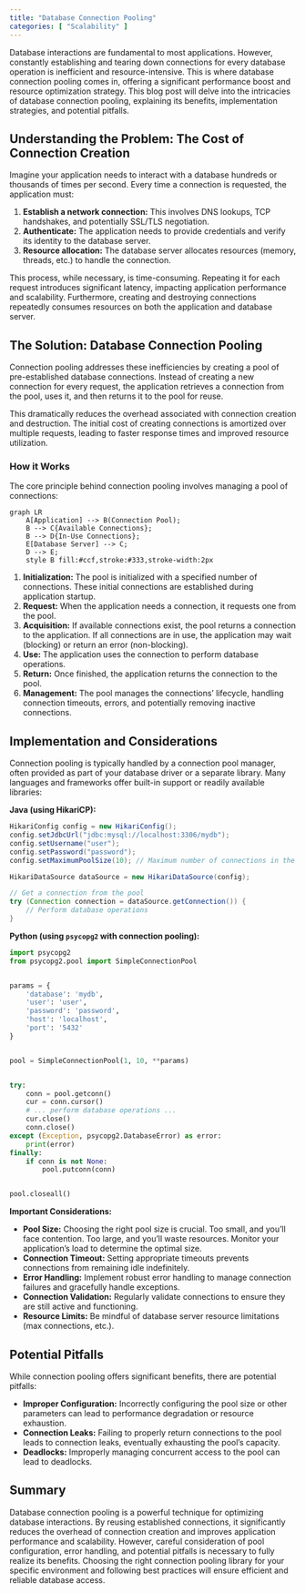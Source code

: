 ```yaml
---
title: "Database Connection Pooling"
categories: [ "Scalability" ]
---
```



Database interactions are fundamental to most applications.  However, constantly establishing and tearing down connections for every database operation is inefficient and resource-intensive. This is where database connection pooling comes in, offering a significant performance boost and resource optimization strategy. This blog post will delve into the intricacies of database connection pooling, explaining its benefits, implementation strategies, and potential pitfalls.

## Understanding the Problem: The Cost of Connection Creation

Imagine your application needs to interact with a database hundreds or thousands of times per second.  Every time a connection is requested, the application must:

1. **Establish a network connection:** This involves DNS lookups, TCP handshakes, and potentially SSL/TLS negotiation.
2. **Authenticate:**  The application needs to provide credentials and verify its identity to the database server.
3. **Resource allocation:** The database server allocates resources (memory, threads, etc.) to handle the connection.

This process, while necessary, is time-consuming.  Repeating it for each request introduces significant latency, impacting application performance and scalability.  Furthermore,  creating and destroying connections repeatedly consumes resources on both the application and database server.

## The Solution: Database Connection Pooling

Connection pooling addresses these inefficiencies by creating a pool of pre-established database connections.  Instead of creating a new connection for every request, the application retrieves a connection from the pool, uses it, and then returns it to the pool for reuse.

This dramatically reduces the overhead associated with connection creation and destruction.  The initial cost of creating connections is amortized over multiple requests, leading to faster response times and improved resource utilization.

### How it Works

The core principle behind connection pooling involves managing a pool of connections:

```mermaid
graph LR
    A[Application] --> B(Connection Pool);
    B --> C{Available Connections};
    B --> D{In-Use Connections};
    E[Database Server] --> C;
    D --> E;
    style B fill:#ccf,stroke:#333,stroke-width:2px
```

1. **Initialization:** The pool is initialized with a specified number of connections. These initial connections are established during application startup.
2. **Request:** When the application needs a connection, it requests one from the pool.
3. **Acquisition:** If available connections exist, the pool returns a connection to the application.  If all connections are in use, the application may wait (blocking) or return an error (non-blocking).
4. **Use:** The application uses the connection to perform database operations.
5. **Return:** Once finished, the application returns the connection to the pool.
6. **Management:** The pool manages the connections' lifecycle, handling connection timeouts, errors, and potentially removing inactive connections.


## Implementation and Considerations

Connection pooling is typically handled by a connection pool manager, often provided as part of your database driver or a separate library.  Many languages and frameworks offer built-in support or readily available libraries:


**Java (using HikariCP):**

```java
HikariConfig config = new HikariConfig();
config.setJdbcUrl("jdbc:mysql://localhost:3306/mydb");
config.setUsername("user");
config.setPassword("password");
config.setMaximumPoolSize(10); // Maximum number of connections in the pool

HikariDataSource dataSource = new HikariDataSource(config);

// Get a connection from the pool
try (Connection connection = dataSource.getConnection()) {
    // Perform database operations
}
```

**Python (using `psycopg2` with connection pooling):**

```python
import psycopg2
from psycopg2.pool import SimpleConnectionPool


params = {
    'database': 'mydb',
    'user': 'user',
    'password': 'password',
    'host': 'localhost',
    'port': '5432'
}


pool = SimpleConnectionPool(1, 10, **params)


try:
    conn = pool.getconn()
    cur = conn.cursor()
    # ... perform database operations ...
    cur.close()
    conn.close()
except (Exception, psycopg2.DatabaseError) as error:
    print(error)
finally:
    if conn is not None:
        pool.putconn(conn)


pool.closeall()
```


**Important Considerations:**

* **Pool Size:** Choosing the right pool size is crucial.  Too small, and you'll face contention.  Too large, and you'll waste resources.  Monitor your application's load to determine the optimal size.
* **Connection Timeout:** Setting appropriate timeouts prevents connections from remaining idle indefinitely.
* **Error Handling:** Implement robust error handling to manage connection failures and gracefully handle exceptions.
* **Connection Validation:** Regularly validate connections to ensure they are still active and functioning.
* **Resource Limits:** Be mindful of database server resource limitations (max connections, etc.).


## Potential Pitfalls

While connection pooling offers significant benefits, there are potential pitfalls:

* **Improper Configuration:** Incorrectly configuring the pool size or other parameters can lead to performance degradation or resource exhaustion.
* **Connection Leaks:** Failing to properly return connections to the pool leads to connection leaks, eventually exhausting the pool's capacity.
* **Deadlocks:** Improperly managing concurrent access to the pool can lead to deadlocks.


## Summary

Database connection pooling is a powerful technique for optimizing database interactions. By reusing established connections, it significantly reduces the overhead of connection creation and improves application performance and scalability. However, careful consideration of pool configuration, error handling, and potential pitfalls is necessary to fully realize its benefits.  Choosing the right connection pooling library for your specific environment and following best practices will ensure efficient and reliable database access.

